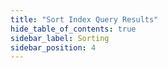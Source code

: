 ```yaml
---
title: "Sort Index Query Results"
hide_table_of_contents: true
sidebar_label: Sorting
sidebar_position: 4
---
```





<LanguageSwitcher supportedLanguages={supportedLanguages} />

<LanguageContent language="csharp">
   <SortingCsharp />
</LanguageContent>

<LanguageContent language="java">
   <SortingJava />
</LanguageContent>

<LanguageContent language="nodejs">
   <SortingNodejs />
</LanguageContent>


<!---
### Indexes
- [Query Overview](../../client-api/session/querying/how-to-query)
- [Sort dynamic queries results](../../client-api/session/querying/sort-query-results)
- [Indexing Basics](../../indexes/indexing-basics)
- [Sorting &amp; Collation](../../indexes/sorting-and-collation)

### Querying
- [Indexing Basics](../../indexes/indexing-basics)
- [Sorting &amp; Collation](../../indexes/sorting-and-collation)
- [Basics](../../indexes/querying/query-index)
- [Filtering](../../indexes/querying/filtering)
- [Paging](../../indexes/querying/paging)
- [Spatial](../../indexes/querying/spatial)


-->